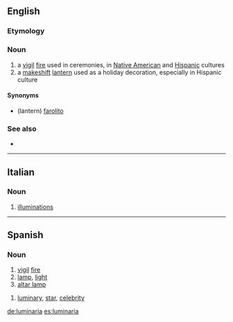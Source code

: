 ==English==

===Etymology===
{{etyl|es}}

===Noun===
{{en-noun}}

# a [[vigil]] [[fire]] used in ceremonies, in [[Native American]] and [[Hispanic]] cultures
# a [[makeshift]] [[lantern]] used as a holiday decoration, especially in Hispanic culture

====Synonyms====
* (lantern) [[farolito]]

===See also===
* {{pedialite}}

----

==Italian==

===Noun===
{{wikipedia|lang=it}}
{{it-noun|luminari|f|a|e}}

# {{chiefly|in plural|lang=it}} [[illuminations]]

----

==Spanish==

===Noun===
{{es-noun-f}}

# [[vigil]] [[fire]]
# [[lamp]], [[light]]
# [[altar lamp]]

{{es-noun-mf}}

# [[luminary]], [[star]], [[celebrity]]

[[de:luminaria]]
[[es:luminaria]]